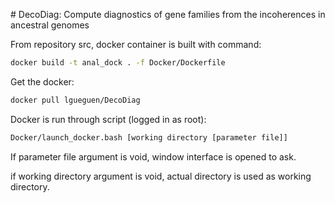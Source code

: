 # DecoDiag: Compute diagnostics of gene families from the incoherences
  in ancestral genomes

From repository src, docker container is built with command:

```sh
docker build -t anal_dock . -f Docker/Dockerfile 
```

Get the docker:
```sh
docker pull lgueguen/DecoDiag
```

Docker is run through script (logged in as root):

```sh
Docker/launch_docker.bash [working directory [parameter file]]
```

If parameter file argument is void, window interface is opened to ask.

if working directory argument is void, actual directory is used as
working directory.




